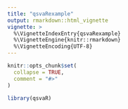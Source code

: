 ```yaml
---
title: "qsvaRexample"
output: rmarkdown::html_vignette
vignette: >
  %\VignetteIndexEntry{qsvaRexample}
  %\VignetteEngine{knitr::rmarkdown}
  %\VignetteEncoding{UTF-8}
---
```


```r
knitr::opts_chunk$set(
  collapse = TRUE,
  comment = "#>"
)
```

```r
library(qsvaR)
```
